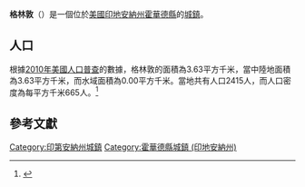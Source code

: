 {{noteTA
|G1=USState
|G2=地名
|G3=Unit
}}
{{Infobox settlement
|name            = 格林敦
|native_name = Greentown
|settlement_type          = [[鎮|城鎮]]
|image_skyline            = Downtown Greentown Indiana.png
|imagesize                = 250px
|image_map                = Howard County Indiana Incorporated and Unincorporated areas Greentown Highlighted 1829772.svg
|mapsize                  = 250px
|subdivision_type         = [[世界政區索引|國家]]
|subdivision_type1        = [[美国州份|州份]]
|subdivision_type2        = [[印地安納州行政區劃|縣]]
|subdivision_name         = [[美国|美国]]
|subdivision_name1        = [[印地安納州|印地安納州]]
|subdivision_name2        = [[霍華德縣_(印地安納州)|霍華德縣]]
|elevation_ft             = 840
|elevation_m              = 256
|timezone                 = [[北美东部时区|CST]]
|area_total_km2           = 3.63
|area_land_km2            = 3.63
|area_water_km2           = 0.00
|area_total_sq_mi         = 
|area_land_sq_mi          = 
|area_water_sq_mi         = 
|population_as_of         = [[2010年美國人口普查|2010]]
|population_footnotes     = 
|population_total         = 2415
|population_density_km2   = auto
|population_density_sq_mi = auto
|utc_offset               = -5
|coordinates              = {{coord|40|28|43|N|85|57|53|W|display=inline,title}}
| coor_pinpoint           = 
| coordinates_footnotes   = 
|timezone_DST             = EDT
|utc_offset_DST           = -4
|postal_code_type         = [[美國郵區編號|郵區編號]]
|postal_code              = 
|area_code                = {{link-en|电话区号765|Area code 765|765}}
|blank_name = [[地名信息系统|GNIS ID]]
|blank_info = 435455<ref name="GNIS">{{cite gnis|435455|Greentown}}</ref>
}}
'''格林敦'''（{{lang-en|Greentown}}）是一個位於[[美國|美國]][[印地安納州|印地安納州]][[霍華德縣_(印地安納州)|霍華德縣]]的[[鎮|城鎮]]。

== 人口 ==
根據[[2010年美國人口普查|2010年美國人口普查]]的數據，格林敦的面積為3.63平方千米，當中陸地面積為3.63平方千米，而水域面積為0.00平方千米。當地共有人口2415人，而人口密度為每平方千米665人。<ref name="GR8">{{cite web|url=http://factfinder2.census.gov|publisher=[[美国人口调查局|美国人口调查局]]|accessdate=2011-05-14|title=American FactFinder|archive-date=2013-09-11|archive-url=https://web.archive.org/web/20130911234518/http://factfinder2.census.gov/|dead-url=no}}</ref>

== 參考文獻 ==
{{reflist}}
{{霍華德縣 (印地安納州)}}
{{Indiana-geo-stub}}
{{DEFAULTSORT:Greentown, Indiana}}
[[Category:印第安納州城鎮|Category:印第安納州城鎮]]
[[Category:霍華德縣城鎮_(印地安納州)|Category:霍華德縣城鎮 (印地安納州)]]